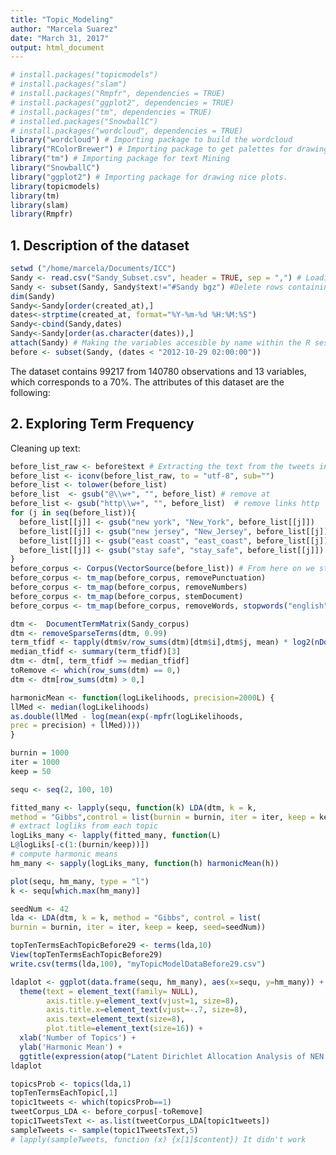 ```yaml
---
title: "Topic_Modeling"
author: "Marcela Suarez"
date: "March 31, 2017"
output: html_document
---
```


```r
# install.packages("topicmodels")
# install.packages("slam")
# install.packages("Rmpfr", dependencies = TRUE)
# install.packages("ggplot2", dependencies = TRUE)
# install.packages("tm", dependencies = TRUE)
# installed.packages("SnowballC")
# install.packages("wordcloud", dependencies = TRUE)
library("wordcloud") # Importing package to build the wordcloud
library("RColorBrewer") # Importing package to get palettes for drawing nice plots.
library("tm") # Importing package for text Mining
library("SnowballC")
library("ggplot2") # Importing package for drawing nice plots.
library(topicmodels)
library(tm)
library(slam)
library(Rmpfr)
```


## 1. Description of the dataset

```r
setwd ("/home/marcela/Documents/ICC") 
Sandy <- read.csv("Sandy_Subset.csv", header = TRUE, sep = ",") # Loading data into R.
Sandy <- subset(Sandy, Sandy$text!="#Sandy bgz") #Delete rows containing just that text
dim(Sandy) 
Sandy<-Sandy[order(created_at),]
dates<-strptime(created_at, format="%Y-%m-%d %H:%M:%S")
Sandy<-cbind(Sandy,dates)
Sandy<-Sandy[order(as.character(dates)),]
attach(Sandy) # Making the variables accesible by name within the R session
before <- subset(Sandy, (dates < "2012-10-29 02:00:00")) 
```

The dataset contains 99217 from 140780 observations and 13 variables, which corresponds to a 70%. The attributes of this dataset are the following:

## 2. Exploring Term Frequency

Cleaning up text:
```r
before_list_raw <- before$text # Extracting the text from the tweets in a vector
before_list <- iconv(before_list_raw, to = "utf-8", sub="")
before_list <- tolower(before_list)
before_list  <- gsub("@\\w+", "", before_list) # remove at
before_list <- gsub("http\\w+", "", before_list)  # remove links http
for (j in seq(before_list)){
  before_list[[j]] <- gsub("new york", "New_York", before_list[[j]])
  before_list[[j]] <- gsub("new jersey", "New_Jersey", before_list[[j]])
  before_list[[j]] <- gsub("east coast", "east_coast", before_list[[j]])
  before_list[[j]] <- gsub("stay safe", "stay_safe", before_list[[j]])
}
before_corpus <- Corpus(VectorSource(before_list)) # From here on we start constructing the lexical Corpus:
before_corpus <- tm_map(before_corpus, removePunctuation)
before_corpus <- tm_map(before_corpus, removeNumbers)
before_corpus <- tm_map(before_corpus, stemDocument)
before_corpus <- tm_map(before_corpus, removeWords, stopwords("english"))
```

```r
dtm <-  DocumentTermMatrix(Sandy_corpus)
dtm <- removeSparseTerms(dtm, 0.99)
term_tfidf <- tapply(dtm$v/row_sums(dtm)[dtm$i],dtm$j, mean) * log2(nDocs(dtm)/col_sums(dtm > 0))
median_tfidf <- summary(term_tfidf)[3]
dtm <- dtm[, term_tfidf >= median_tfidf]
toRemove <- which(row_sums(dtm) == 0,)
dtm <- dtm[row_sums(dtm) > 0,]

harmonicMean <- function(logLikelihoods, precision=2000L) {
llMed <- median(logLikelihoods)
as.double(llMed - log(mean(exp(-mpfr(logLikelihoods,
prec = precision) + llMed))))
}

burnin = 1000
iter = 1000
keep = 50

sequ <- seq(2, 100, 10)

fitted_many <- lapply(sequ, function(k) LDA(dtm, k = k,
method = "Gibbs",control = list(burnin = burnin, iter = iter, keep = keep) ))
# extract logliks from each topic
logLiks_many <- lapply(fitted_many, function(L)
L@logLiks[-c(1:(burnin/keep))])
# compute harmonic means
hm_many <- sapply(logLiks_many, function(h) harmonicMean(h))

plot(sequ, hm_many, type = "l")
k <- sequ[which.max(hm_many)]

seedNum <- 42
lda <- LDA(dtm, k = k, method = "Gibbs", control = list(
burnin = burnin, iter = iter, keep = keep, seed=seedNum))

topTenTermsEachTopicBefore29 <- terms(lda,10)
View(topTenTermsEachTopicBefore29)
write.csv(terms(lda,100), "myTopicModelDataBefore29.csv")

```
```r
ldaplot <- ggplot(data.frame(sequ, hm_many), aes(x=sequ, y=hm_many)) + geom_path(lwd=0.5) +
  theme(text = element_text(family= NULL),
        axis.title.y=element_text(vjust=1, size=8),
        axis.title.x=element_text(vjust=-.7, size=8),
        axis.text=element_text(size=8),
        plot.title=element_text(size=16)) +
  xlab('Number of Topics') +
  ylab('Harmonic Mean') +
  ggtitle(expression(atop("Latent Dirichlet Allocation Analysis of NEN LLIS", atop(italic("How many distinct topics in the abstracts?"), ""))))
ldaplot
```

```r
topicsProb <- topics(lda,1)
topTenTermsEachTopic[,1]
topic1tweets <- which(topicsProb==1)
tweetCorpus_LDA <- before_corpus[-toRemove]
topic1TweetsText <- as.list(tweetCorpus_LDA[topic1tweets])
sampleTweets <- sample(topic1TweetsText,5)
# lapply(sampleTweets, function (x) {x[1]$content}) It didn't work
```


